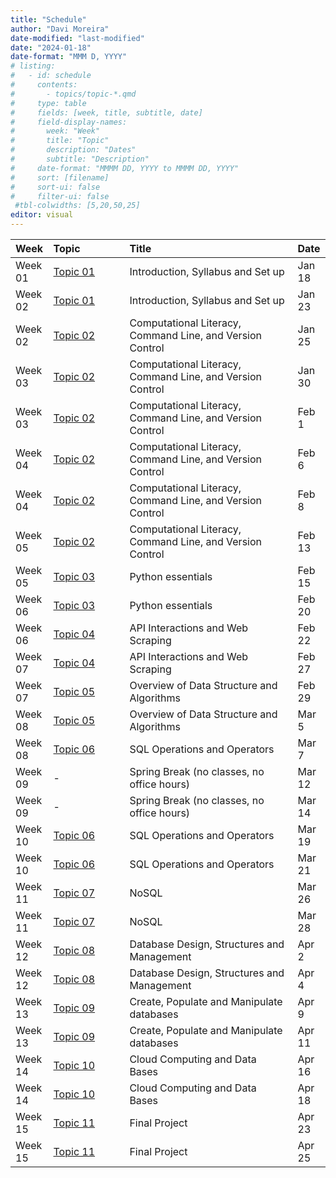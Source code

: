 ```yaml
---
title: "Schedule"
author: "Davi Moreira"
date-modified: "last-modified"
date: "2024-01-18"
date-format: "MMM D, YYYY"
# listing:
#   - id: schedule
#     contents:
#       - topics/topic-*.qmd
#     type: table
#     fields: [week, title, subtitle, date]
#     field-display-names:
#       week: "Week"
#       title: "Topic"
#       description: "Dates"
#       subtitle: "Description"
#     date-format: "MMMM DD, YYYY to MMMM DD, YYYY"
#     sort: [filename]
#     sort-ui: false
#     filter-ui: false
 #tbl-colwidths: [5,20,50,25]
editor: visual
---
```



| Week    | Topic    | Title                                      | Date    |
|:--------|:-------------------|:-------------------------------------------|:--------|
| Week 01 | [Topic 01](./topics-pages/page-topic-01.qmd) | Introduction, Syllabus and Set up   | Jan 18  |
| Week 02 | [Topic 01](./topics-pages/page-topic-01.qmd) | Introduction, Syllabus and Set up   | Jan 23  |
| Week 02 | [Topic 02](./topics-pages/page-topic-02.qmd)  | Computational Literacy, Command Line, and Version Control                            | Jan 25  |
| Week 03 | [Topic 02](./topics-pages/page-topic-02.qmd)  | Computational Literacy, Command Line, and Version Control | Jan 30  |
| Week 03 | [Topic 02](./topics-pages/page-topic-02.qmd)  | Computational Literacy, Command Line, and Version Control                            | Feb 1   |
| Week 04 | [Topic 02](./topics-pages/page-topic-02.qmd)  | Computational Literacy, Command Line, and Version Control                        | Feb 6   |
| Week 04 | [Topic 02](./topics-pages/page-topic-02.qmd)  | Computational Literacy, Command Line, and Version Control                        | Feb 8   |
| Week 05 | [Topic 02](./topics-pages/page-topic-02.qmd)  | Computational Literacy, Command Line, and Version Control          | Feb 13  |
| Week 05 | [Topic 03](./topics-pages/page-topic-04.qmd)  | Python essentials          | Feb 15  |
| Week 06 | [Topic 03](./topics-pages/page-topic-04.qmd)  | Python essentials  | Feb 20  |
| Week 06 | [Topic 04](./topics-pages/page-topic-04.qmd)  | API Interactions and Web Scraping  | Feb 22  |
| Week 07 | [Topic 04](./topics-pages/page-topic-04.qmd)  | API Interactions and Web Scraping               | Feb 27  |
| Week 07 | [Topic 05](./topics-pages/page-topic-05.qmd)  | Overview of Data Structure and Algorithms               | Feb 29  |
| Week 08 | [Topic 05](./topics-pages/page-topic-05.qmd)  | Overview of Data Structure and Algorithms               | Mar 5   |
| Week 08 | [Topic 06](./topics-pages/page-topic-06.qmd)  | SQL Operations and Operators               | Mar 7   |
| Week 09 | -        | Spring Break (no classes, no office hours) | Mar 12  |
| Week 09 | -        | Spring Break (no classes, no office hours) | Mar 14  |
| Week 10 | [Topic 06](./topics-pages/page-topic-06.qmd)  | SQL Operations and Operators                                       | Mar 19  |
| Week 10 | [Topic 06](./topics-pages/page-topic-06.qmd)  | SQL Operations and Operators                                       | Mar 21  |
| Week 11 | [Topic 07](./topics-pages/page-topic-07.qmd)  | NoSQL | Mar 26  |
| Week 11 | [Topic 07](./topics-pages/page-topic-07.qmd)  | NoSQL | Mar 28  |
| Week 12 | [Topic 08](./topics-pages/page-topic-08.qmd)  | Database Design, Structures and Management | Apr 2   |
| Week 12 | [Topic 08](./topics-pages/page-topic-08.qmd)  | Database Design, Structures and Management  | Apr 4   |
| Week 13 | [Topic 09](./topics-pages/page-topic-09.qmd)  | Create, Populate and Manipulate databases             | Apr 9   |
| Week 13 | [Topic 09](./topics-pages/page-topic-09.qmd)  | Create, Populate and Manipulate databases             | Apr 11  |
| Week 14 | [Topic 10](./topics-pages/page-topic-10.qmd)  | Cloud Computing and Data Bases             | Apr 16  |
| Week 14 | [Topic 10](./topics-pages/page-topic-10.qmd)  | Cloud Computing and Data Bases             | Apr 18  |
| Week 15 | [Topic 11](./topics-pages/page-topic-11.qmd)  | Final Project                              | Apr 23  |
| Week 15 | [Topic 11](./topics-pages/page-topic-11.qmd)  | Final Project                              | Apr 25  |